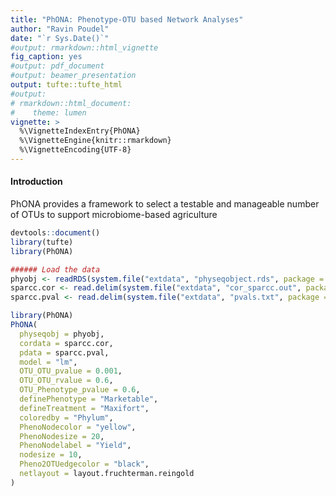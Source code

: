 ```yaml
---
title: "PhONA: Phenotype-OTU based Network Analyses"
author: "Ravin Poudel"
date: "`r Sys.Date()`"
#output: rmarkdown::html_vignette
fig_caption: yes
#output: pdf_document
#output: beamer_presentation
output: tufte::tufte_html
#output:
# rmarkdown::html_document:
#    theme: lumen
vignette: >
  %\VignetteIndexEntry{PhONA}
  %\VignetteEngine{knitr::rmarkdown}
  %\VignetteEncoding{UTF-8}
---
```

#### Introduction

PhONA provides a framework to select a testable and manageable number of OTUs to support microbiome-based agriculture

```r
devtools::document()
library(tufte)
library(PhONA)
```


```r
###### Load the data
phyobj <- readRDS(system.file("extdata", "physeqobject.rds", package = "PhONA"))
sparcc.cor <- read.delim(system.file("extdata", "cor_sparcc.out", package = "PhONA"), sep = "\t", header = T, row.names = 1)
sparcc.pval <- read.delim(system.file("extdata", "pvals.txt", package = "PhONA"), sep = "\t", header = T, row.names = 1)
```



```r
library(PhONA)
PhONA(
  physeqobj = phyobj,
  cordata = sparcc.cor,
  pdata = sparcc.pval,
  model = "lm",
  OTU_OTU_pvalue = 0.001,
  OTU_OTU_rvalue = 0.6,
  OTU_Phenotype_pvalue = 0.6,
  definePhenotype = "Marketable",
  defineTreatment = "Maxifort",
  coloredby = "Phylum",
  PhenoNodecolor = "yellow",
  PhenoNodesize = 20,
  PhenoNodelabel = "Yield",
  nodesize = 10,
  Pheno2OTUedgecolor = "black",
  netlayout = layout.fruchterman.reingold
)

```

